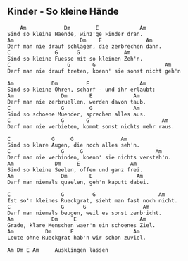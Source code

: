 ## Kinder - So kleine Hände
```{}
    Am            Dm        E             Am 
Sind so kleine Haende, winz'ge Finder dran.
Am                     Dm    E              Am
Darf man nie drauf schlagen, die zerbrechen dann.
C              G      G              Am
Sind so kleine Fuesse mit so kleinen Zeh'n.
C                  G       G                      Am
Darf man nie drauf treten, koenn' sie sonst nicht geh'n

Am            Dm         E                Am 
Sind so kleine Ohren, scharf - und ihr erlaubt:
Am               Dm       E             Am 
Darf man nie zerbruellen, werden davon taub.
C                G        G             Am
Sind so schoene Muender, sprechen alles aus.
C                G       G                       Am
Darf man nie verbieten, kommt sonst nichts mehr raus.

C             G     G               Am 
Sind so klare Augen, die noch alles seh'n.
C                G     G                       Am 
Darf man nie verbinden, koenn' sie nichts versteh'n.
Am             Dm     E                Am
Sind so kleine Seelen, offen und ganz frei.
Am               Dm       E              Am
Darf man niemals quaelen, geh'n kaputt dabei.

C                G         G                    Am 
Ist so'n kleines Rueckgrat, sieht man fast noch nicht.
C                G      G                  Am 
Darf man niemals beugen, weil es sonst zerbricht.
Am            Dm     E                    Am
Grade, klare Menschen waer'n ein schoenes Ziel.
Am          Dm      E                   Am
Leute ohne Rueckgrat hab'n wir schon zuviel.

Am Dm E Am     Ausklingen lassen  

```
